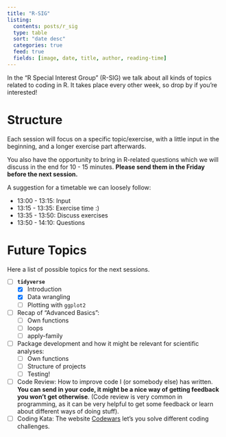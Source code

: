 ```yaml
---
title: "R-SIG"
listing: 
  contents: posts/r_sig
  type: table
  sort: "date desc" 
  categories: true
  feed: true
  fields: [image, date, title, author, reading-time]
---
```


In the "R Special Interest Group" (R-SIG) we talk about all kinds of topics related to coding in R. It takes place every other week, so drop by if you're interested! 

# Structure
Each session will focus on a specific topic/exercise, with a little input in the beginning, and a longer exercise part afterwards.  

You also have the opportunity to bring in R-related questions which we will discuss in the end for 10 - 15 minutes. **Please send them in the Friday before the next session.**

A suggestion for a timetable we can loosely follow: 

- 13:00 - 13:15: Input
- 13:15 - 13:35: Exercise time :)
- 13:35 - 13:50: Discuss exercises
- 13:50 - 14:10: Questions

# Future Topics
Here a list of possible topics for the next sessions. 

- [ ] **`tidyverse`**
  - [x] Introduction
  - [x] Data wrangling 
  - [ ] Plotting with `ggplot2`
- [ ] Recap of "Advanced Basics": 
  - [ ] Own functions
  - [ ] loops
  - [ ] apply-family
- [ ] Package development and how it might be relevant for scientific analyses: 
  - [ ] Own functions
  - [ ] Structure of projects
  - [ ] Testing!
- [ ] Code Review: How to improve code I (or somebody else) has written. **You can send in your code, it might be a nice way of getting feedback you won't get otherwise**. (Code review is very common in programming, as it can be very helpful to get some feedback or learn about different ways of doing stuff).
- [ ] Coding Kata: The website [Codewars](https://www.codewars.com) let's you solve different coding challenges. 

